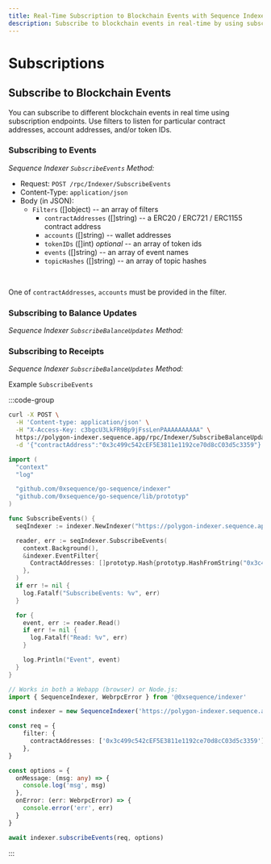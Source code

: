 ```yaml
---
title: Real-Time Subscription to Blockchain Events with Sequence Indexer
description: Subscribe to blockchain events in real-time by using subscription endpoints. Customize your subscription by applying filters for specific contract addresses, account addresses, and token IDs.
---
```


# Subscriptions

## Subscribe to Blockchain Events

You can subscribe to different blockchain events in real time using
subscription endpoints. Use filters to listen for particular contract
addresses, account addresses, and/or token IDs.

### Subscribing to Events
*Sequence Indexer `SubscribeEvents` Method:*

* Request: `POST /rpc/Indexer/SubscribeEvents`
* Content-Type: `application/json`
* Body (in JSON):
  * `Filters` ([]object) -- an array of filters
    * `contractAddresses` ([]string) -- a ERC20 / ERC721 / ERC1155 contract address
    * `accounts` ([]string) -- wallet addresses
    * `tokenIDs` ([]int) *optional* -- an array of token ids
    * `events` ([]string) -- an array of event names
    * `topicHashes` ([]string) -- an array of topic hashes

<br />

One of `contractAddresses`, `accounts` must be provided in the filter.

### Subscribing to Balance Updates
*Sequence Indexer `SubscribeBalanceUpdates` Method:*

### Subscribing to Receipts
*Sequence Indexer `SubscribeBalanceUpdates` Method:*

Example `SubscribeEvents`

:::code-group

```bash [cURL]
curl -X POST \
  -H 'Content-type: application/json' \
  -H "X-Access-Key: c3bgcU3LkFR9Bp9jFssLenPAAAAAAAAAA" \
  https://polygon-indexer.sequence.app/rpc/Indexer/SubscribeBalanceUpdates \
  -d '{"contractAddress":"0x3c499c542cEF5E3811e1192ce70d8cC03d5c3359"}'
```

```go [Go]
import (
  "context"
  "log"

  "github.com/0xsequence/go-sequence/indexer"
  "github.com/0xsequence/go-sequence/lib/prototyp"
)

func SubscribeEvents() {
  seqIndexer := indexer.NewIndexer("https://polygon-indexer.sequence.app", "c3bgcU3LkFR9Bp9jFssLenPAAAAAAAAAA")

  reader, err := seqIndexer.SubscribeEvents(
    context.Background(),
    &indexer.EventFilter{
      ContractAddresses: []prototyp.Hash{prototyp.HashFromString("0x3c499c542cEF5E3811e1192ce70d8cC03d5c3359")},
    },
  )
  if err != nil {
    log.Fatalf("SubscribeEvents: %v", err)
  }

  for {
    event, err := reader.Read()
    if err != nil {
      log.Fatalf("Read: %v", err)
    }

    log.Println("Event", event)
  }
}
```

```typescript [TypeScript]
// Works in both a Webapp (browser) or Node.js:
import { SequenceIndexer, WebrpcError } from '@0xsequence/indexer'

const indexer = new SequenceIndexer('https://polygon-indexer.sequence.app', 'c3bgcU3LkFR9Bp9jFssLenPAAAAAAAAAA')

const req = {
    filter: {
      contractAddresses: ['0x3c499c542cEF5E3811e1192ce70d8cC03d5c3359'],
    },
}

const options = {
  onMessage: (msg: any) => {
    console.log('msg', msg)
  },
  onError: (err: WebrpcError) => {
    console.error('err', err)
  }
}

await indexer.subscribeEvents(req, options)
```

:::
